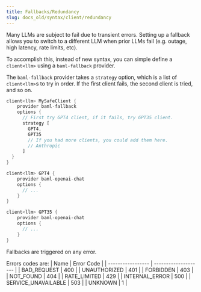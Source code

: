 ```yaml
---
title: Fallbacks/Redundancy
slug: docs_old/syntax/client/redundancy
---
```



Many LLMs are subject to fail due to transient errors. Setting up a fallback allows you to switch to a different LLM when prior LLMs fail (e.g. outage, high latency, rate limits, etc).

To accomplish this, instead of new syntax, you can simple define a `client<llm>` using a `baml-fallback` provider.

The `baml-fallback` provider takes a `strategy` option, which is a list of `client<llm>`s to try in order. If the first client fails, the second client is tried, and so on.

```rust
client<llm> MySafeClient {
    provider baml-fallback
    options {
      // First try GPT4 client, if it fails, try GPT35 client.
      strategy [
        GPT4,
        GPT35
        // If you had more clients, you could add them here.
        // Anthropic
      ]
  }
}

client<llm> GPT4 {
    provider baml-openai-chat
    options {
      // ...
    }
}

client<llm> GPT35 {
    provider baml-openai-chat
    options {
      // ...
    }
}
```

Fallbacks are triggered on any error.

Errors codes are:
| Name | Error Code |
| ----------------- | -------------------- |
| BAD_REQUEST | 400 |
| UNAUTHORIZED | 401 |
| FORBIDDEN | 403 |
| NOT_FOUND | 404 |
| RATE_LIMITED | 429 |
| INTERNAL_ERROR | 500 |
| SERVICE_UNAVAILABLE | 503 |
| UNKNOWN | 1 |
